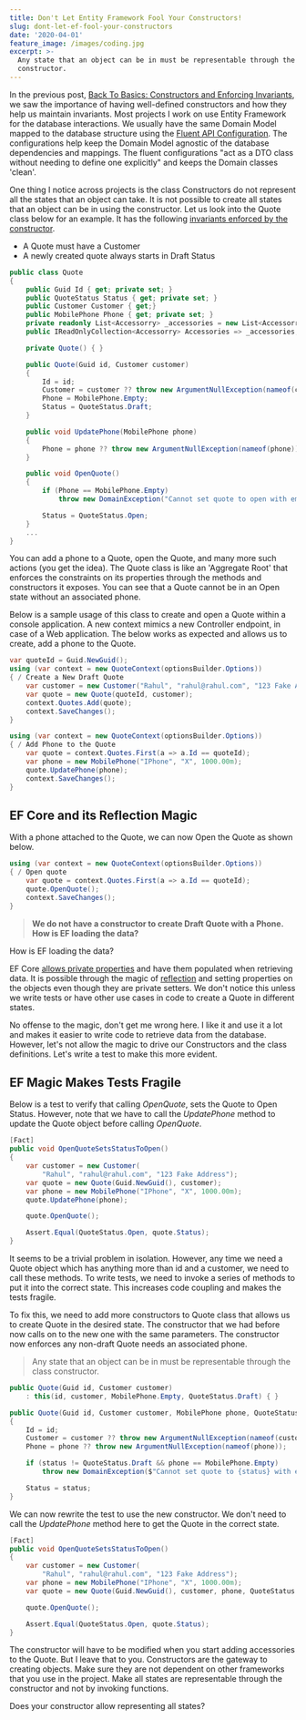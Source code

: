 ```yaml
---
title: Don't Let Entity Framework Fool Your Constructors!
slug: dont-let-ef-fool-your-constructors
date: '2020-04-01'
feature_image: /images/coding.jpg
excerpt: >-
  Any state that an object can be in must be representable through the class
  constructor.
---
```

In the previous post, [Back To Basics: Constructors and Enforcing Invariants](/blog/constructor-and-constraints/), we saw the importance of having well-defined constructors and how they help us maintain invariants. Most projects I work on use Entity Framework for the database interactions. We usually have the same Domain Model mapped to the database structure using the [Fluent API Configuration](https://www.learnentityframeworkcore.com/configuration/fluent-api). The configurations help keep the Domain Model agnostic of the database dependencies and mappings. The fluent configurations "act as a DTO class without needing to define one explicitly" and keeps the Domain classes 'clean'.

One thing I notice across projects is the class Constructors do not represent all the states that an object can take. It is not possible to create all states that an object can be in using the constructor. Let us look into the Quote class below for an example. It has the following [invariants enforced by the constructor](/blog/constructor-and-constraints/).

-   A Quote must have a Customer
-   A newly created quote always starts in Draft Status

```csharp
public class Quote
{
    public Guid Id { get; private set; }
    public QuoteStatus Status { get; private set; }
    public Customer Customer { get;}
    public MobilePhone Phone { get; private set; }
    private readonly List<Accessorry> _accessories = new List<Accessorry>();
    public IReadOnlyCollection<Accessorry> Accessories => _accessories;

    private Quote() { }

    public Quote(Guid id, Customer customer)
    {
        Id = id;
        Customer = customer ?? throw new ArgumentNullException(nameof(customer));
        Phone = MobilePhone.Empty;
        Status = QuoteStatus.Draft;
    }

    public void UpdatePhone(MobilePhone phone)
    {
        Phone = phone ?? throw new ArgumentNullException(nameof(phone));
    }

    public void OpenQuote()
    {
        if (Phone == MobilePhone.Empty)
            throw new DomainException("Cannot set quote to open with empty phone");

        Status = QuoteStatus.Open;
    }
    ...
}

```

You can add a phone to a Quote, open the Quote, and many more such actions (you get the idea). The Quote class is like an 'Aggregate Root' that enforces the constraints on its properties through the methods and constructors it exposes. You can see that a Quote cannot be in an Open state without an associated phone.

Below is a sample usage of this class to create and open a Quote within a console application. A new context mimics a new Controller endpoint, in case of a Web application. The below works as expected and allows us to create, add a phone to the Quote.

```csharp
var quoteId = Guid.NewGuid();
using (var context = new QuoteContext(optionsBuilder.Options))
{ / Create a New Draft Quote
    var customer = new Customer("Rahul", "rahul@rahul.com", "123 Fake Address");
    var quote = new Quote(quoteId, customer);
    context.Quotes.Add(quote);
    context.SaveChanges();
}

using (var context = new QuoteContext(optionsBuilder.Options))
{ / Add Phone to the Quote
    var quote = context.Quotes.First(a => a.Id == quoteId);
    var phone = new MobilePhone("IPhone", "X", 1000.00m);
    quote.UpdatePhone(phone);
    context.SaveChanges();
}

```

## EF Core and its Reflection Magic

With a phone attached to the Quote, we can now Open the Quote as shown below.

```csharp
using (var context = new QuoteContext(optionsBuilder.Options))
{ / Open quote
    var quote = context.Quotes.First(a => a.Id == quoteId);
    quote.OpenQuote();
    context.SaveChanges();
}

```

> **We do not have a constructor to create Draft Quote with a Phone. How is EF loading the data?**

How is EF loading the data?

EF Core [allows private properties](https://docs.microsoft.com/en-us/ef/core/modeling/constructors#read-only-properties) and have them populated when retrieving data. It is possible through the magic of [reflection](https://docs.microsoft.com/en-us/dotnet/csharp/programming-guide/concepts/reflection) and setting properties on the objects even though they are private setters. We don't notice this unless we write tests or have other use cases in code to create a Quote in different states.

No offense to the magic, don't get me wrong here. I like it and use it a lot and makes it easier to write code to retrieve data from the database. However, let's not allow the magic to drive our Constructors and the class definitions. Let's write a test to make this more evident.

## EF Magic Makes Tests Fragile

Below is a test to verify that calling _OpenQuote_, sets the Quote to Open Status. However, note that we have to call the _UpdatePhone_ method to update the Quote object before calling _OpenQuote_.

```csharp
[Fact]
public void OpenQuoteSetsStatusToOpen()
{
    var customer = new Customer(
        "Rahul", "rahul@rahul.com", "123 Fake Address");
    var quote = new Quote(Guid.NewGuid(), customer);
    var phone = new MobilePhone("IPhone", "X", 1000.00m);
    quote.UpdatePhone(phone);

    quote.OpenQuote();

    Assert.Equal(QuoteStatus.Open, quote.Status);
}

```

It seems to be a trivial problem in isolation. However, any time we need a Quote object which has anything more than id and a customer, we need to call these methods. To write tests, we need to invoke a series of methods to put it into the correct state. This increases code coupling and makes the tests fragile.

To fix this, we need to add more constructors to Quote class that allows us to create Quote in the desired state. The constructor that we had before now calls on to the new one with the same parameters. The constructor now enforces any non-draft Quote needs an associated phone.

> Any state that an object can be in must be representable through the class constructor.

```csharp
public Quote(Guid id, Customer customer)
    : this(id, customer, MobilePhone.Empty, QuoteStatus.Draft) { }

public Quote(Guid id, Customer customer, MobilePhone phone, QuoteStatus status)
{
    Id = id;
    Customer = customer ?? throw new ArgumentNullException(nameof(customer));
    Phone = phone ?? throw new ArgumentNullException(nameof(phone));

    if (status != QuoteStatus.Draft && phone == MobilePhone.Empty)
        throw new DomainException($"Cannot set quote to {status} with empty phone");

    Status = status;
}

```

We can now rewrite the test to use the new constructor. We don't need to call the _UpdatePhone_ method here to get the Quote in the correct state.

```csharp
[Fact]
public void OpenQuoteSetsStatusToOpen()
{
    var customer = new Customer(
        "Rahul", "rahul@rahul.com", "123 Fake Address");
    var phone = new MobilePhone("IPhone", "X", 1000.00m);
    var quote = new Quote(Guid.NewGuid(), customer, phone, QuoteStatus.Draft);

    quote.OpenQuote();

    Assert.Equal(QuoteStatus.Open, quote.Status);
}

```

The constructor will have to be modified when you start adding accessories to the Quote. But I leave that to you. Constructors are the gateway to creating objects. Make sure they are not dependent on other frameworks that you use in the project. Make all states are representable through the constructor and not by invoking functions.

Does your constructor allow representing all states?
